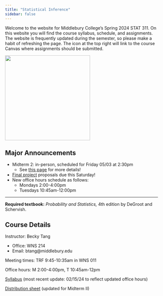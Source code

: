 ```yaml
---
title: "Statistical Inference"
sidebar: false
---
```


Welcome to the website for Middlebury College's Spring 2024 STAT 311. On this website you will find the course syllabus, schedule, and assignments. The website is frequently updated during the semester, so please make a habit of refreshing the page. The icon at the top right will link to the course Canvas where assignments should be submitted.

![](img/chi2.png){fig-align="center" width="280"}

## Major Announcements

-   Midterm 2: in-person, scheduled for Friday 05/03 at 2:30pm
    -   See [this page](exam.qmd#sec-midterm2) for more details!
-   [Final project](project.qmd) proposals due this Saturday!
-   New office hours schedule as follows:
    -   Mondays 2:00-4:00pm
    -   Tuesdays 10:45am-12:00pm

------------------------------------------------------------------------

**Required textbook:** *Probability and Statistics,* 4th edition by DeGroot and Schervish.

## Course Details

Instructor: Becky Tang

-   Office: WNS 214
-   Email: btang\@middlebury.edu

Meeting times: TRF 9:45-10:35am in WNS 011

Office hours: M 2:00-4:00pm, T 10:45am-12pm

[Syllabus](Stat311_Syllabus.pdf) (most recent update: 02/15/24 to reflect updated office hours)

[Distribution sheet](weeks/exam/distributions_311_midterm2.pdf) (updated for Midterm II)

## 
